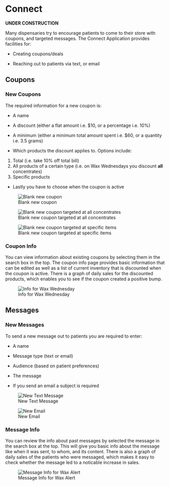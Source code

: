 # Connect

<link rel="icon" type="image/png" href="https://s3-us-west-2.amazonaws.com/cannadatacdn/CannaData_Logo.png">

**UNDER CONSTRUCTION**

Many dispensaries try to encourage patients to come to their store with coupons, and targeted messages. The Connect Application provides facilities for:

* Creating coupons/deals

* Reaching out to patients via text, or email

## Coupons

### New Coupons

The required information for a new coupon is:

* A name

* A discount (either a flat amount i.e. $10, or a percentage i.e. 10%)

* A minimum (either a minimum total amount spent i.e. $60, or a quantity i.e. 3.5 grams)

* Which products the discount applies to. Options include:

1. Total (i.e. take 10% off total bill)
2. All products of a certain type (i.e. on Wax Wednesdays you discount **all** concentrates)
3. Specific products

* Lastly you have to choose when the coupon is active

![Blank new coupon](images/C1.png)

![Blank new coupon targeted at all concentrates](images/C2.png)

![Blank new coupon targeted at specific items](images/C3.png)

### Coupon Info

You can view information about existing coupons by selecting them in the search box in the top. The coupon info page provides basic information that can be edited as well as a list of current inventory that is discounted when the coupon is active. There is a graph of daily sales for the discounted products, which enables you to see if the coupon created a positive bump.

![Info for Wax Wednesday](images/C4.png)


## Messages

### New Messages

To send a new message out to patients you are required to enter:

* A name 

* Message type (text or email)

* Audience (based on patient preferences)

* The message

* If you send an email a subject is required

![New Text Message](images/C5.png)

![New Email](images/C6.png)

### Message Info

You can review the info about past messages by selected the message in the search box at the top. This will give you basic info about the message like when it was sent, to whom, and its content. There is also a graph of daily sales of the patients who were messaged, which makes it easy to check whether the message led to a noticable increase in sales.

![Message Info for Wax Alert](images/C7.png)